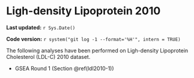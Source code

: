 # Ligh-density Lipoprotein 2010

**Last updated:** `r Sys.Date()`

**Code version:** `r system("git log -1 --format='%H'", intern = TRUE)`

The following analyses have been performed on Ligh-density Lipoprotein Cholesterol (LDL-C) 2010 dataset.

- GSEA Round 1 (Section \@ref(ldl2010-1))
